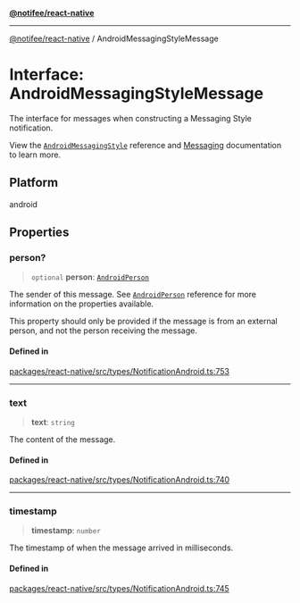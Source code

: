 [**@notifee/react-native**](react-native/reference/index)

***

[@notifee/react-native](react-native/reference/index) / AndroidMessagingStyleMessage

# Interface: AndroidMessagingStyleMessage

The interface for messages when constructing a Messaging Style notification.

<Vimeo id="android-style-messaging" caption="Android Messaging Style" />

View the [`AndroidMessagingStyle`](/react-native/reference/androidmessagingstyle) reference
and [Messaging](/react-native/android/styles#messaging) documentation to learn more.

## Platform

android

## Properties

### person?

> `optional` **person**: [`AndroidPerson`](react-native/reference/Interface.AndroidPerson)

The sender of this message. See [`AndroidPerson`](/react-native/reference/androidperson) reference
for more information on the properties available.

This property should only be provided if the message is from an external person, and not the person receiving the message.

#### Defined in

[packages/react-native/src/types/NotificationAndroid.ts:753](https://github.com/invertase/notifee/blob/main/packages/react-native/src/types/NotificationAndroid.ts#L753)

***

### text

> **text**: `string`

The content of the message.

#### Defined in

[packages/react-native/src/types/NotificationAndroid.ts:740](https://github.com/invertase/notifee/blob/main/packages/react-native/src/types/NotificationAndroid.ts#L740)

***

### timestamp

> **timestamp**: `number`

The timestamp of when the message arrived in milliseconds.

#### Defined in

[packages/react-native/src/types/NotificationAndroid.ts:745](https://github.com/invertase/notifee/blob/main/packages/react-native/src/types/NotificationAndroid.ts#L745)
